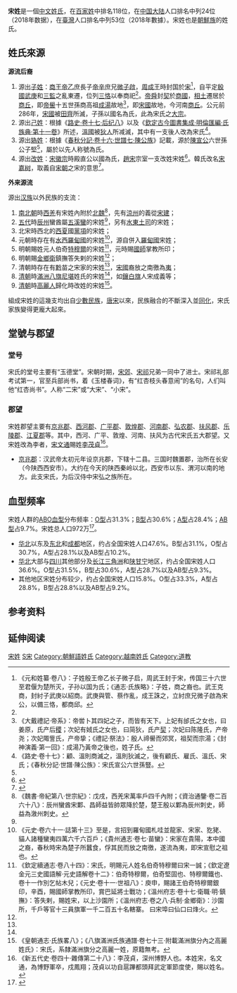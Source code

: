 {{姓氏
|姓氏=宋
|拼音=Sòng
|中国大陆=Song
|台湾=華語：Sung<br />臺語：Sàng / Sòng<br />客語：Sung
|香港=Sung
|澳门=Song
|新加坡=Song
|马来西亚=Shong/Song/Sung
|越南=Tống
|韩国=송
|反切=
|同音字=
|堂号=
|郡望=[[京兆郡|京兆郡]]
}}

'''宋姓'''是一個[[中文|中文]][[姓氏|姓氏]]，在[[百家姓|百家姓]]中排名118位，在[[中国大陆|中国大陆]]人口排名中列24位（2018年数据），在[[臺灣|臺灣]]人口排名中列53位（2018年數據）。宋姓也是[[朝鮮族|朝鮮族]]的姓氏。

==姓氏來源==


'''源流后裔'''
#源出[[子姓|子姓]]：[[商朝|商王]][[帝乙|帝乙]]庶長子[[帝辛|帝辛]]庶兄[[微子啟|微子啟]]，[[周成王|周成王]]時封国於[[宋|宋]]<ref name="song">《元和姓纂·卷八》：子姓殷王帝乙长子微子启，周武王封于宋，传国三十六世至君偃为楚所灭，子孙以国为氏；《通志·氏族略》：子姓，商之裔也。武王克商，封紂子武庚以紹商。武庚與管、蔡作亂，成王誅之，立紂庶兄微子啟為宋公，以備三恪，都商邱。</ref>，自平定[[殷國|殷國]][[武庚|武庚]]和[[三監|三監]]之亂東遷，位列[[三恪|三恪]]以奉商祀<ref name="song"></ref>。[[帝舜|帝舜]]封[[契|契]]於[[商洛|商國]]，[[相土|相土]]遷居於[[商丘|商丘]]，即[[帝嚳|帝嚳]]十五世孫商高祖[[成湯|成湯]]故地<ref name="zi">《大戴禮記·帝系》：帝喾卜其四妃之子，而皆有天下。上妃有邰氏之女也，曰姜原，氏产后[[稷|稷]]；次妃有娀氏之女也，曰简狄，氏产[[契|契]]；次妃曰陈隆氏，产帝尧；次妃陬訾氏，产帝挚；《禮記·祭法》：殷人禘嚳而郊冥，祖契而宗湯；《封神演義·第一回》：成湯乃黃帝之後也，姓子氏。</ref>，即[[宋國|宋國]]故地，今河南[[商丘|商丘]]。公元前286年，[[宋國|宋國]]被[[田齊|田齊]]所滅，子孫以國名為氏，此為宋氏之[[正宗|大宗]]。 
#源出[[己姓|己姓]]：根據《[[s:路史|路史·卷十七·后纪八]]》以及《[[s:欽定古今圖書集成/明倫彙編/氏族典/第011卷|欽定古今圖書集成·明倫匯編·氏族典·第十一卷]]》所述，[[溫國|溫國]]被[[狄人|狄人]]所减滅，其中有一支後人改為宋氏<ref name="jigui">《路史·卷十七》：顧、溫則商滅之，溫則狄滅之，後有顧氏、雇氏、溫氏、宋氏；《春秋分記·世譜·陳公族》：宋氏宣公六世孫豎。</ref>。
# 源出[[媯姓|媯姓]]：根據《[[s:春秋分紀_(四庫全書本)/卷16|春秋分記·卷十六·世譜七·陳公族]]》記載，源於[[陳宣公|陳宣公]]六世孫公子堅<ref name="jigui"></ref>，屬於以先人称號為氏。
#源出[[改姓|改姓]]：[[宋徽宗|宋徽宗]]時殿直公以國為氏，[[趙宋|趙宋]]宗室一支改姓宋姓<ref>{{Cite book|title=松江府宋氏家族世系及文学成就概述 |last=李越深|first=|publisher=浙江大学学报|year=2006.1 }}</ref>。韓氏改名[[宋嘉树|宋嘉树]]，取義自[[宋朝|宋朝]]之宋的意思<ref>{{Cite book|title=東成西就：七個華人基督教家族與中西交流百年|url=https://books.google.com.hk/books?id=jb17BgAAQBAJ&printsec=frontcover&dq=%E6%9D%B1%E6%88%90%E8%A5%BF%E5%B0%B1:+%E4%B8%83%E5%80%8B%E8%8F%AF%E4%BA%BA%E5%9F%BA%E7%9D%A3%E6%95%99%E5%AE%B6%E6%97%8F%E8%88%87%E4%B8%AD%E8%A5%BF%E4%BA%A4%E6%B5%81%E7%99%BE%E5%B9%B4&hl=zh-CN&sa=X&redir_esc=y&sourceid=cndr#v=onepage&q=%E6%9D%B1%E6%88%90%E8%A5%BF%E5%B0%B1%3A%20%E4%B8%83%E5%80%8B%E8%8F%AF%E4%BA%BA%E5%9F%BA%E7%9D%A3%E6%95%99%E5%AE%B6%E6%97%8F%E8%88%87%E4%B8%AD%E8%A5%BF%E4%BA%A4%E6%B5%81%E7%99%BE%E5%B9%B4&f=false|last=羅元旭|first=|publisher=三联书店|year=2012.10|isbn=978-962-04-3189-0|location=|pages=146|access-date=2022-04-18|archive-date=2022-04-21|archive-url=https://web.archive.org/web/20220421170212/https://books.google.com.hk/books?id=jb17BgAAQBAJ&printsec=frontcover&dq=%E6%9D%B1%E6%88%90%E8%A5%BF%E5%B0%B1:+%E4%B8%83%E5%80%8B%E8%8F%AF%E4%BA%BA%E5%9F%BA%E7%9D%A3%E6%95%99%E5%AE%B6%E6%97%8F%E8%88%87%E4%B8%AD%E8%A5%BF%E4%BA%A4%E6%B5%81%E7%99%BE%E5%B9%B4&hl=zh-CN&sa=X&redir_esc=y&sourceid=cndr#v=onepage&q=%E6%9D%B1%E6%88%90%E8%A5%BF%E5%B0%B1%3A%20%E4%B8%83%E5%80%8B%E8%8F%AF%E4%BA%BA%E5%9F%BA%E7%9D%A3%E6%95%99%E5%AE%B6%E6%97%8F%E8%88%87%E4%B8%AD%E8%A5%BF%E4%BA%A4%E6%B5%81%E7%99%BE%E5%B9%B4&f=false}}</ref>。

'''外来源流'''

源出[[汉族|汉族]]以外民族的支流：
      
#[[南北朝|南北朝]]時[[西羌|西羌]]有宋姓內附於[[北魏|北魏]]<ref name="gaishi">《魏書·帝紀第八·世宗紀》：戊戌，西羌宋萬率戶四千內附；《資治通鑒·卷二百六十八》：辰州蠻酋宋鄴、昌師益皆帥眾降於楚，楚王殷以鄴為辰州刺史，師益為漵州刺史。</ref>，先有[[涼州|涼州]]的義從[[宋建|宋建]]；
#[[五代|五代]]時[[辰州|辰州]]蠻酋屬[[五溪蠻|五溪蠻]]的宋姓<ref name="gaishi"></ref>，另有[[水東土司|水東土司]]的宋姓；
#北宋時西北的[[西夏|西夏]]國[[黨項|黨項]]的宋姓；
#元朝時存在有[[水西|水西]][[羅甸國|羅甸國]]的宋姓<ref name="gaishi3">《元史·卷六十一·誌第十三》至是，言招到羅甸國札哇並龍家、宋家、犵狫、貓人諸種蠻夷四萬六千六百戶；《貴州通志·卷七·苗蠻》：宋家在貴陽，本中國之裔，春秋時宋為楚子所蠶食，俘其民而放之南徼，遂流為夷，即宋宣慰之祖也。 </ref>，源自併入[[羅甸國|羅甸國]]宋姓；
#明朝賜姓元人伯奇[[帖木兒_(名字)|特穆爾]]的宋姓<ref name="gaishi4">《欽定續通志·卷八十四》：宋氏，明賜元人姓名伯奇特穆爾曰宋一誠；《欽定遼金元三史國語解·元史語解卷十二》：伯奇特穆爾，伯奇堅固也、特穆爾鐵也、卷十一作別乞帖木兒；《元史·卷十一·世祖八》：庾申，賜諸王伯奇特穆爾銀印，辛酉，賜國師掌教所印，賞巴延將士戰功；《溫州府志·卷十七·衛職·明·鎮撫》：答失剌，賜姓宋，以上沙園所；《溫州府志·卷之八·兵制·金鄉衛》：沙園所，千戶等官十三員旗軍一千二百五十名轄寨。 曰宋埠曰仙口曰烽火。</ref>，元時賜[[國師|國師]]掌教所印；
#明朝賜[[金鄉鎮|金鄉衛]]鎮撫答失剌的宋姓<ref name="gaishi4"></ref>；
#清朝時存在有[[黔|黔]]苗之宋家的宋姓<ref name="gaishi3"></ref>，[[宋國|宋國]]裔放之南徼為[[夷|夷]]；
#[[清朝|清朝]]時[[滿洲|滿洲]][[八旗|八旗]][[尼堪|尼堪]]姓氏的宋姓<ref name="gaishi2"></ref>，如[[鑲白旗|鑲白旗]]人宋成義等；
#[[清朝|清朝]]時[[高麗人|高麗人]]歸化時改姓的宋姓<ref name="gaishi2">《皇朝通志·氏族畧八》；《八旗滿洲氏族通譜·卷七十三·附載滿洲旗分內之高麗姓氏》：宋氏，系隸滿洲旗分之高麗一姓，原籍無考。</ref>。

組成宋姓的這幾支均出自[[少數民族|少數民族]]，[[唐|唐]][[宋|宋]]以來，民族融合的不斷深入並[[同化|同化]]，宋氏家族變得更龐大起來。

==堂號与郡望==
===堂号===
宋氏的堂号主要有“玉德堂”。宋朝时期，[[宋郊|宋郊]]、[[宋祁|宋祁]]兄弟一同中了进士。宋祁礼部考试第一，官至兵部尚书，着《玉楼春词》，有“红杏枝头春意闹”的名句，人们叫他“红杏尚书”。人称“二宋”或“大宋”、“小宋”。

===郡望===
宋姓郡望主要有[[京兆郡|京兆郡]]、[[西河郡|西河郡]]、[[广平郡|广平郡]]、[[敦煌郡|敦煌郡]]、[[河南郡|河南郡]]、[[弘农郡|弘农郡]]、[[扶风郡|扶风郡]]、[[乐陵郡|乐陵郡]]、[[江夏郡|江夏郡]]等。其中，西河、广平、敦煌、河南、扶风为古代宋氏五大郡望。又宋姓改為李者，[[宋文通|宋文通]]賜姓[[李茂貞|李茂貞]]<ref>《新五代史·卷四十·雜傳第二十八》：李茂貞，深州博野人也。本姓宋，名文通，為博野軍卒，戍鳳翔；茂貞以功自扈蹕都頭拜武定軍節度使，賜以姓名。</ref>。
*[[京兆郡|京兆郡]]：汉武帝太初元年设京兆郡，下辖十二县。三国时魏置郡，治所在长安（今陕西西安市）。大约在今天的陕西秦岭以北，西安市以东、渭河以南的地方。此支宋氏，为后汉侍中宋弘之族所在。

==血型频率==

宋姓人群的[[ABO血型|ABO血型]]分布频率：[[O型|O型]]占31.3%；[[B型|B型]]占30.6%；[[A型|A型]]占28.4%；[[AB型|AB型]]占9.7%。宋姓总人口972万<ref>{{Cite book|title=中国姓氏：群体遗传和人口分布|url=https://www.scribd.com/document/566915934/%E4%B8%AD%E5%9B%BD%E5%A7%93%E6%B0%8F-%E7%BE%A4%E4%BD%93%E9%81%97%E4%BC%A0%E5%92%8C%E4%BA%BA%E5%8F%A3%E5%88%86%E5%B8%83-%E8%A2%81%E4%B9%89%E8%BE%BE%E8%91%97|last=袁义达等|first=|publisher=华东师范大学出版社|year=2002.2|isbn=7-5617-2769-0|location=|pages=96|access-date=2022-03-28|archive-date=2022-03-28|archive-url=https://web.archive.org/web/20220328110836/https://www.scribd.com/document/566915934/%E4%B8%AD%E5%9B%BD%E5%A7%93%E6%B0%8F-%E7%BE%A4%E4%BD%93%E9%81%97%E4%BC%A0%E5%92%8C%E4%BA%BA%E5%8F%A3%E5%88%86%E5%B8%83-%E8%A2%81%E4%B9%89%E8%BE%BE%E8%91%97}}</ref>。

*[[华北|华北]]以东及[[东北|东北]]和[[成都|成都]]地区，约占全国宋姓人口47.6%。B型占31.1%，O型占30.7%，A型占28.1%以及AB型占10.2%。  
*[[华北|华北]]大部与[[四川|四川]]其他部分及[[长江三角洲|长江三角洲]]和[[陕甘宁|陕甘宁]]地区，约占全国宋姓人口36.6%。O型占31.5%，B型占30.6%，A型占28.7%以及AB型占9.3%。
*其他地区宋姓分布较少，约占全国宋姓人口15.8%。O型占33.3%，A型占28.8%，B型占28.8%以及AB型占9.2%。

== 参考资料 ==
{{reflist|1}}

== 延伸阅读 ==
{{Wikisource further reading}}

{{台灣首一百個姓氏}}
{{中國首一百個姓氏}}
[[Category:宋姓|]]
[[Category:漢姓|S宋]]
[[Category:朝鮮語姓氏|Category:朝鮮語姓氏]]
[[Category:越南姓氏|Category:越南姓氏]]
[[Category:道教|Category:道教]]